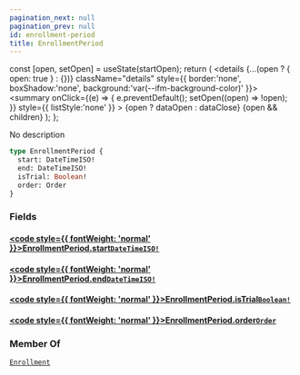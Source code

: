 ```yaml
---
pagination_next: null
pagination_prev: null
id: enrollment-period
title: EnrollmentPeriod
---
```









  const [open, setOpen] = useState(startOpen);
  return (
    <details {...(open ? { open: true } : {})} className="details" style={{ border:'none', boxShadow:'none', background:'var(--ifm-background-color)' }}>
      <summary
        onClick={(e) => {
          e.preventDefault();
          setOpen((open) => !open);
        }}
        style={{ listStyle:'none' }}
      >
      {open ? dataOpen : dataClose}
      </summary>
      {open && children}
    </details>
  );
};








No description


```graphql
type EnrollmentPeriod {
  start: DateTimeISO!
  end: DateTimeISO!
  isTrial: Boolean!
  order: Order
}
```




### Fields

#### [<code style={{ fontWeight: 'normal' }}>EnrollmentPeriod.<b>start</b></code>](#)<Bullet />[`DateTimeISO!`](/types/scalars/date-time-iso.mdx) <Badge class="badge badge--secondary" text="non-null"/> <Badge class="badge badge--secondary" text="scalar"/> 



#### [<code style={{ fontWeight: 'normal' }}>EnrollmentPeriod.<b>end</b></code>](#)<Bullet />[`DateTimeISO!`](/types/scalars/date-time-iso.mdx) <Badge class="badge badge--secondary" text="non-null"/> <Badge class="badge badge--secondary" text="scalar"/> 



#### [<code style={{ fontWeight: 'normal' }}>EnrollmentPeriod.<b>isTrial</b></code>](#)<Bullet />[`Boolean!`](/types/scalars/boolean.mdx) <Badge class="badge badge--secondary" text="non-null"/> <Badge class="badge badge--secondary" text="scalar"/> 



#### [<code style={{ fontWeight: 'normal' }}>EnrollmentPeriod.<b>order</b></code>](#)<Bullet />[`Order`](/types/objects/order.mdx) <Badge class="badge badge--secondary" text="object"/> 







### Member Of

[`Enrollment`](/types/objects/enrollment.mdx)  <Badge class="badge badge--secondary" text="object"/>

